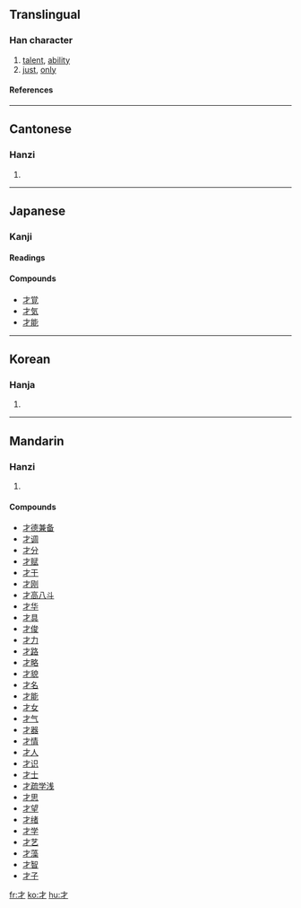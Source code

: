 ==Translingual==
===Han character===
{{Han char|rn=64|rad=手|as=00|sn=3|four=4020<sub>0</sub>|canj=木竹 (DH)}}
# [[talent]], [[ability]]
# [[just]], [[only]]
====References====
{{Han ref|kx=0416.300|dkj=11769|dj=0763.010|hdz=31824.020|uh=624D|ud=25165|bh=A47E|bd=42110}}
----

==Cantonese==
===Hanzi===
{{yue-hanzi|jyut=|y=[[choi4]]}}
# {{defn|Cantonese}}

----
==Japanese==
===Kanji===


{{ja-kanji|grade=2|rs=手00}}
====Readings====
{{ja-readings|on=[[さい]] (sai), [[ざい]] (zai)|kun=[[わずかに]] (wazukani), [[ざえ]] (zae)}}

====Compounds====
*[[才覚]]
*[[才気]]
*[[才能]]

----
==Korean==
===Hanja===
{{ko-hanja|hangeul=[[재]]|eumhun=재주|rv=jae|mr=chae|y=cya}}
# {{defn|Korean}}
----
==Mandarin==
===Hanzi===
{{cmn-hanzi|pin=[[cái]] ([[cai2]])|wg=[[ts'ai2|ts'ai<sup>2</sup>]]|y=}}
# {{defn|Mandarin}}

====Compounds====
*[[才德兼备]]
*[[才调]]
*[[才分]]
*[[才赋]]
*[[才干]]
*[[才刚]]
*[[才高八斗]]
*[[才华]]
*[[才具]]
*[[才俊]]
*[[才力]]
*[[才路]]
*[[才略]]
*[[才貌]]
*[[才名]]
*[[才能]]
*[[才女]]
*[[才气]]
*[[才器]]
*[[才情]]
*[[才人]]
*[[才识]]
*[[才士]]
*[[才疏学浅]]
*[[才思]]
*[[才望]]
*[[才绪]]
*[[才学]]
*[[才艺]]
*[[才藻]]
*[[才智]]
*[[才子]]

[[fr:才]]
[[ko:才]]
[[hu:才]]